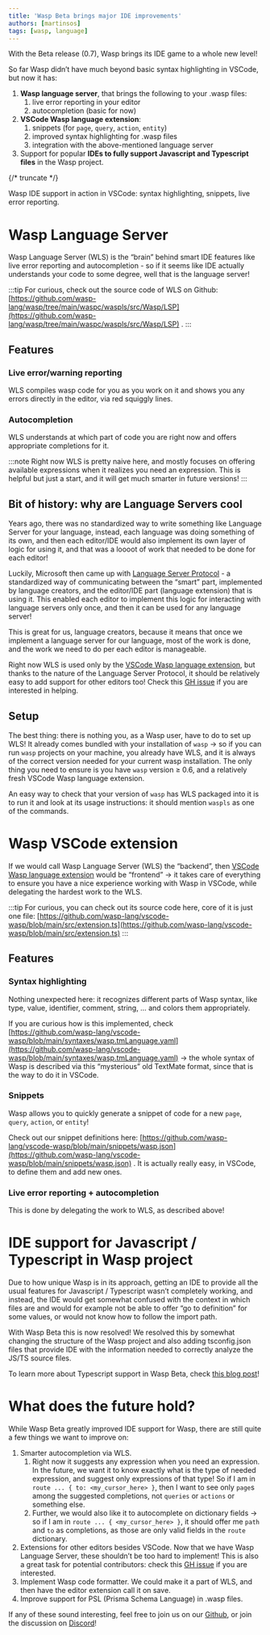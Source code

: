 ```yaml
---
title: 'Wasp Beta brings major IDE improvements'
authors: [martinsos]
tags: [wasp, language]
---
```



With the Beta release (0.7), Wasp brings its IDE game to a whole new level!

So far Wasp didn’t have much beyond basic syntax highlighting in VSCode, but now it has:

1. **Wasp language server**, that brings the following to your .wasp files:
   1. live error reporting in your editor
   2. autocompletion (basic for now)
2. **VSCode Wasp language extension**:
   1. snippets (for `page`, `query`, `action`, `entity`)
   2. improved syntax highlighting for .wasp files
   3. integration with the above-mentioned language server
3. Support for popular **IDEs to fully support Javascript and Typescript files** in the Wasp project.

{/* truncate */}

<ImgWithCaption alt="" source="img/beta-ide-improvements/wls-demo.gif" caption="Wasp IDE support in action in VSCode: syntax highlighting, snippets, live error reporting." />

Wasp IDE support in action in VSCode: syntax highlighting, snippets, live error reporting.

# Wasp Language Server

Wasp Language Server (WLS) is the “brain” behind smart IDE features like live error reporting and autocompletion - so if it seems like IDE actually understands your code to some degree, well that is the language server!

:::tip
For curious, check out the source code of WLS on Github: [https://github.com/wasp-lang/wasp/tree/main/waspc/waspls/src/Wasp/LSP](https://github.com/wasp-lang/wasp/tree/main/waspc/waspls/src/Wasp/LSP) .
:::

## Features

### Live error/warning reporting

WLS compiles wasp code for you as you work on it and shows you any errors directly in the editor, via red squiggly lines.

<ImgWithCaption alt="" source="img/beta-ide-improvements/wls-live-errors.gif" />

### Autocompletion

WLS understands at which part of code you are right now and offers appropriate completions for it.

<ImgWithCaption alt="" source="img/beta-ide-improvements/wls-autocompletion.gif" />

:::note
Right now WLS is pretty naive here, and mostly focuses on offering available expressions when it realizes you need an expression. This is helpful but just a start, and it will get much smarter in future versions!
:::

## Bit of history: why are Language Servers cool

Years ago, there was no standardized way to write something like Language Server for your language, instead, each language was doing something of its own, and then each editor/IDE would also implement its own layer of logic for using it, and that was a loooot of work that needed to be done for each editor!

Luckily, Microsoft then came up with [Language Server Protocol](https://microsoft.github.io/language-server-protocol/) - a standardized way of communicating between the “smart” part, implemented by language creators, and the editor/IDE part (language extension) that is using it. This enabled each editor to implement this logic for interacting with language servers only once, and then it can be used for any language server!

This is great for us, language creators, because it means that once we implement a language server for our language, most of the work is done, and the work we need to do per each editor is manageable.

Right now WLS is used only by the [VSCode Wasp language extension](https://marketplace.visualstudio.com/items?itemName=wasp-lang.wasp), but thanks to the nature of the Language Server Protocol, it should be relatively easy to add support for other editors too! Check this [GH issue](https://github.com/wasp-lang/wasp/issues/864) if you are interested in helping.

## Setup

The best thing: there is nothing you, as a Wasp user, have to do to set up WLS! It already comes bundled with your installation of `wasp` → so if you can run `wasp` projects on your machine, you already have WLS, and it is always of the correct version needed for your current wasp installation. The only thing you need to ensure is you have `wasp` version ≥ 0.6, and a relatively fresh VSCode Wasp language extension.

An easy way to check that your version of `wasp` has WLS packaged into it is to run it and look at its usage instructions: it should mention `waspls` as one of the commands.

<ImgWithCaption alt="" source="img/beta-ide-improvements/wasp-cli-waspls.png" />

# Wasp VSCode extension

If we would call Wasp Language Server (WLS) the “backend”, then [VSCode Wasp language extension](https://marketplace.visualstudio.com/items?itemName=wasp-lang.wasp) would be “frontend” → it takes care of everything to ensure you have a nice experience working with Wasp in VSCode, while delegating the hardest work to the WLS.

<ImgWithCaption alt="" source="img/beta-ide-improvements/wasp-vscode-extension.png" />

:::tip
For curious, you can check out its source code here, core of it is just one file: [https://github.com/wasp-lang/vscode-wasp/blob/main/src/extension.ts](https://github.com/wasp-lang/vscode-wasp/blob/main/src/extension.ts)
:::

## Features

### Syntax highlighting

Nothing unexpected here: it recognizes different parts of Wasp syntax, like type, value, identifier, comment, string, … and colors them appropriately.

If you are curious how is this implemented, check [https://github.com/wasp-lang/vscode-wasp/blob/main/syntaxes/wasp.tmLanguage.yaml](https://github.com/wasp-lang/vscode-wasp/blob/main/syntaxes/wasp.tmLanguage.yaml) → the whole syntax of Wasp is described via this “mysterious” old TextMate format, since that is the way to do it in VSCode.

### Snippets

Wasp allows you to quickly generate a snippet of code for a new `page`, `query`, `action`, or `entity`!

<ImgWithCaption alt="" source="img/beta-ide-improvements/wls-snippets.gif" />

Check out our snippet definitions here: [https://github.com/wasp-lang/vscode-wasp/blob/main/snippets/wasp.json](https://github.com/wasp-lang/vscode-wasp/blob/main/snippets/wasp.json) . It is actually really easy, in VSCode, to define them and add new ones.

### Live error reporting + autocompletion

This is done by delegating the work to WLS, as described above!

# IDE support for Javascript / Typescript in Wasp project

Due to how unique Wasp is in its approach, getting an IDE to provide all the usual features for Javascript / Typescript wasn’t completely working, and instead, the IDE would get somewhat confused with the context in which files are and would for example not be able to offer “go to definition” for some values, or would not know how to follow the import path.

With Wasp Beta this is now resolved! We resolved this by somewhat changing the structure of the Wasp project and also adding tsconfig.json files that provide IDE with the information needed to correctly analyze the JS/TS source files.

To learn more about Typescript support in Wasp Beta, check [this blog post](https://wasp.sh/blog/2022/11/29/typescript-feature-announcement)!

# What does the future hold?

While Wasp Beta greatly improved IDE support for Wasp, there are still quite a few things we want to improve on:

1. Smarter autocompletion via WLS.
   1. Right now it suggests any expression when you need an expression. In the future, we want it to know exactly what is the type of needed expression, and suggest only expressions of that type! So if I am in `route ... { to: <my_cursor_here> }`, then I want to see only `page`s among the suggested completions, not `queries` or `actions` or something else.
   2. Further, we would also like it to autocomplete on dictionary fields → so if I am in `route ... { <my_cursor_here> }`, it should offer me `path` and `to` as completions, as those are only valid fields in the `route` dictionary.
2. Extensions for other editors besides VSCode. Now that we have Wasp Language Server, these shouldn’t be too hard to implement! This is also a great task for potential contributors: check this [GH issue](https://github.com/wasp-lang/wasp/issues/864) if you are interested.
3. Implement Wasp code formatter. We could make it a part of WLS, and then have the editor extension call it on save.
4. Improve support for PSL (Prisma Schema Language) in .wasp files.

If any of these sound interesting, feel free to join us on our [Github](https://github.com/wasp-lang/wasp), or join the discussion on [Discord](https://discord.gg/rzdnErX)!

